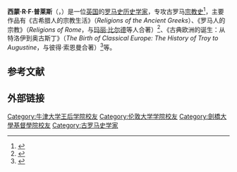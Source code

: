 
'''西蒙·R·F·普莱斯'''（{{lang-en|Simon Rowland Francis Price}}，{{bd|1954年|9月27日|2011年|6月14日}}）是一位[[英国|英国]]的[[罗马史|罗马史]][[历史学家|历史学家]]，专攻古罗马[[宗教史|宗教史]]<ref>{{cite web |last1=North |first1=John |title=Simon Price obituary |url=https://www.theguardian.com/books/2011/aug/21/simon-price-obituary |website=The Guardian |date=2011-08-21 |access-date=2021-02-18 |archive-date=2018-10-04 |archive-url=https://web.archive.org/web/20181004042527/https://www.theguardian.com/books/2011/aug/21/simon-price-obituary |dead-url=no }}</ref>，主要作品有《古希腊人的宗教生活》（''Religions of the Ancient Greeks''）、《罗马人的宗教》（''Religions of Rome''，与[[玛丽·比尔德|玛丽·比尔德]]等人合著）<ref name="BeardNorth1998">{{cite book|author1=Mary Beard|author2=John North|author3=Simon Price|title=Religions of Rome: Volume 2, A Sourcebook|url=https://books.google.com/books?id=UFzcAwAAQBAJ|date=28 June 1998|publisher=Cambridge University Press|isbn=978-1-316-13919-6|access-date=2021-02-18|archive-date=2020-08-12|archive-url=https://web.archive.org/web/20200812013031/https://books.google.com/books?id=UFzcAwAAQBAJ|dead-url=no}}</ref>、《古典欧洲的诞生：从特洛伊到奥古斯丁》（''The Birth of Classical Europe: The History of Troy to Augustine''，与彼得·索恩曼合著）<ref name="PriceThonemann2011">{{cite book|author1=Simon Price|author2=Peter Thonemann|title=The Birth of Classical Europe: A History from Troy to Augustine|url=https://books.google.com/books?id=1Q-s9CbuCQgC|date=17 February 2011|publisher=Penguin Publishing Group|isbn=978-1-101-47579-9|access-date=2021-02-18|archive-date=2021-01-25|archive-url=https://web.archive.org/web/20210125131447/https://books.google.com/books?id=1Q-s9CbuCQgC|dead-url=no}}</ref>等。

== 参考文献 ==
{{reflist}}

== 外部链接 ==
{{Authority control}}

{{DEFAULTSORT:Price, Simon}}

[[Category:牛津大学王后学院校友|Category:牛津大学王后学院校友]]
[[Category:伦敦大学学院校友|Category:伦敦大学学院校友]]
[[Category:劍橋大學基督學院校友|Category:劍橋大學基督學院校友]]
[[Category:古罗马史学家|Category:古罗马史学家]]